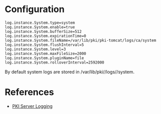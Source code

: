 = Configuration =

<pre>
log.instance.System.type=system
log.instance.System.enable=true
log.instance.System.bufferSize=512
log.instance.System.expirationTime=0
log.instance.System.fileName=/var/lib/pki/pki-tomcat/logs/ca/system
log.instance.System.flushInterval=5
log.instance.System.level=3
log.instance.System.maxFileSize=2000
log.instance.System.pluginName=file
log.instance.System.rolloverInterval=2592000
</pre>

By default system logs are stored in /var/lib/pki/<instance>/logs/<subsystem>/system.

= References =

* [[PKI Server Logging]]
